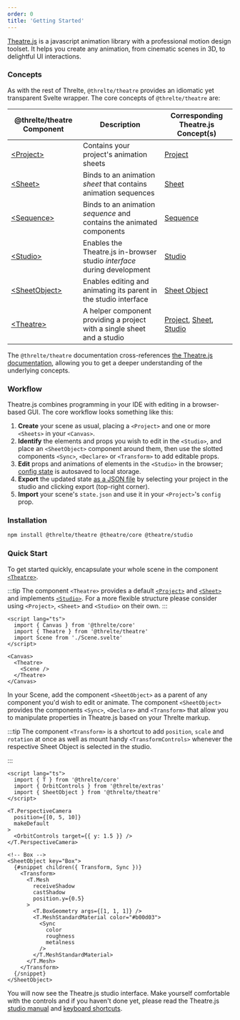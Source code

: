 ```yaml
---
order: 0
title: 'Getting Started'
---
```


[Theatre.js](https://www.theatrejs.com/) is a javascript animation library with a professional motion design toolset. It helps you create any animation, from cinematic scenes in 3D, to delightful UI interactions.

### Concepts

As with the rest of Threlte, `@threlte/theatre` provides an idiomatic yet transparent Svelte wrapper. The core concepts of `@threlte/theatre` are:

| @threlte/theatre Component                         | Description                                                             | Corresponding Theatre.js Concept(s)                                                                                                                                                           |
| -------------------------------------------------- | ----------------------------------------------------------------------- | --------------------------------------------------------------------------------------------------------------------------------------------------------------------------------------------- |
| [\<Project\>](/reference/theatre/project)          | Contains your project's animation sheets                                | [Project](https://www.theatrejs.com/docs/latest/manual/projects)                                                                                                                              |
| [\<Sheet\>](/reference/theatre/sheet)              | Binds to an animation _sheet_ that contains animation sequences         | [Sheet](https://www.theatrejs.com/docs/latest/manual/sheets)                                                                                                                                  |
| [\<Sequence\>](/reference/theatre/sequence)        | Binds to an animation _sequence_ and contains the animated components   | [Sequence](https://www.theatrejs.com/docs/latest/manual/sequences)                                                                                                                            |
| [\<Studio\>](/reference/theatre/studio)            | Enables the Theatre.js in-browser studio _interface_ during development | [Studio](https://www.theatrejs.com/docs/latest/manual/Studio)                                                                                                                                 |
| [\<SheetObject\>](/reference/theatre/sheet-object) | Enables editing and animating its parent in the studio interface        | [Sheet Object](https://www.theatrejs.com/docs/latest/manual/objects)                                                                                                                          |
| [\<Theatre\>](/reference/theatre/theatre)          | A helper component providing a project with a single sheet and a studio | [Project](https://www.theatrejs.com/docs/latest/manual/projects), [Sheet](https://www.theatrejs.com/docs/latest/manual/sheets), [Studio](https://www.theatrejs.com/docs/latest/manual/Studio) |

The `@threlte/theatre` documentation cross-references [the Theatre.js documentation](https://www.theatrejs.com/docs/latest), allowing you to get a deeper understanding of the underlying concepts.

### Workflow

Theatre.js combines programming in your IDE with editing in a browser-based GUI. The core workflow looks something like this:

1. **Create** your scene as usual, placing a `<Project>` and one or more `<Sheets>` in your `<Canvas>`.
2. **Identify** the elements and props you wish to edit in the `<Studio>`, and place an `<SheetObject>` component around them, then use the slotted components `<Sync>`, `<Declare>` or `<Transform>` to add editable props.
3. **Edit** props and animations of elements in the `<Studio>` in the browser; [config state](https://www.theatrejs.com/docs/latest/manual/projects#state) is autosaved to local storage.
4. **Export** the updated state [as a JSON file](https://www.theatrejs.com/docs/latest/manual/projects#state) by selecting your project in the studio and clicking export (top-right corner).
5. **Import** your scene's `state.json` and use it in your `<Project>`'s `config` prop.

### Installation

```bash copy
npm install @threlte/theatre @theatre/core @theatre/studio
```

### Quick Start

To get started quickly, encapsulate your whole scene in the component [`<Theatre>`](/reference/theatre/theatre).

:::tip
The component `<Theatre>` provides a default [`<Project>`](/reference/theatre/project) and [`<Sheet>`](/reference/theatre/sheet) and implements [`<Studio>`](/reference/theatre/studio). For a more flexible structure please consider using `<Project>`, `<Sheet>` and `<Studio>` on their own.
:::

```svelte title=App.svelte {3,8,10}+
<script lang="ts">
  import { Canvas } from '@threlte/core'
  import { Theatre } from '@threlte/theatre'
  import Scene from './Scene.svelte'
</script>

<Canvas>
  <Theatre>
    <Scene />
  </Theatre>
</Canvas>
```

In your Scene, add the component `<SheetObject>` as a parent of any component you'd wish to edit or animate. The component `<SheetObject>` provides the components `<Sync>`, `<Declare>` and `<Transform>` that allow you to manipulate properties in Theatre.js based on your Threlte markup.

:::tip
The component `<Transform>` is a shortcut to add `position`, `scale` and `rotation` at once as
well as mount handy `<TransformControls>` whenever the respective Sheet Object is selected in the studio.

:::

```svelte title=Scene.svelte
<script lang="ts">
  import { T } from '@threlte/core'
  import { OrbitControls } from '@threlte/extras'
  import { SheetObject } from '@threlte/theatre'
</script>

<T.PerspectiveCamera
  position={[0, 5, 10]}
  makeDefault
>
  <OrbitControls target={{ y: 1.5 }} />
</T.PerspectiveCamera>

<!-- Box -->
<SheetObject key="Box">
  {#snippet children({ Transform, Sync })}
    <Transform>
      <T.Mesh
        receiveShadow
        castShadow
        position.y={0.5}
      >
        <T.BoxGeometry args={[1, 1, 1]} />
        <T.MeshStandardMaterial color="#b00d03">
          <Sync
            color
            roughness
            metalness
          />
        </T.MeshStandardMaterial>
      </T.Mesh>
    </Transform>
  {/snippet}
</SheetObject>
```

You will now see the Theatre.js studio interface. Make yourself comfortable with the controls and if you haven't done yet, please read the Theatre.js [studio manual](https://www.theatrejs.com/docs/0.5/manual/Studio) and [keyboard shortcuts](https://www.theatrejs.com/docs/0.5/manual/keyboard-shortcuts).

